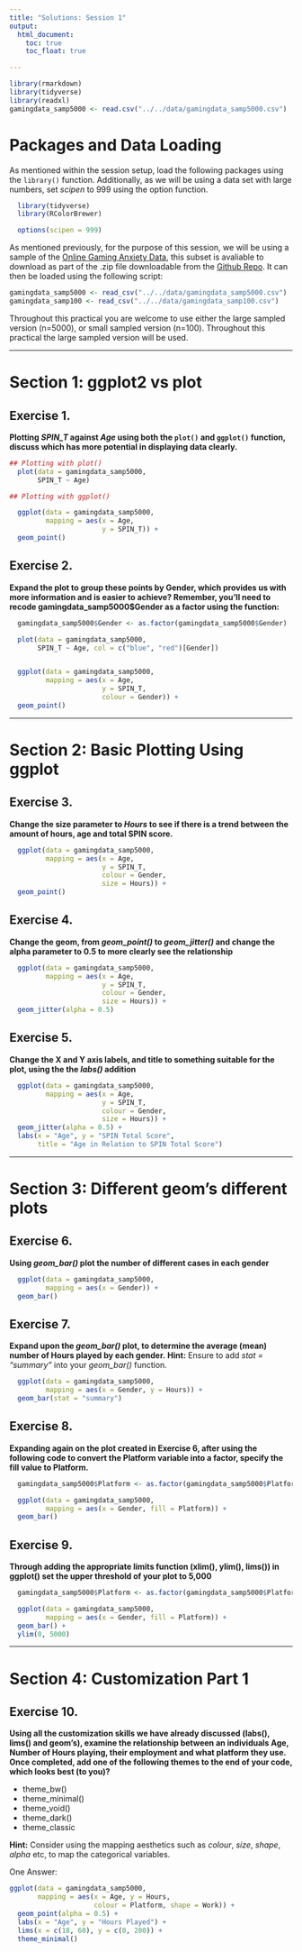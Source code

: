 ```yaml
---
title: "Solutions: Session 1"
output:
  html_document:
    toc: true
    toc_float: true

---
```


```r
library(rmarkdown)
library(tidyverse)
library(readxl)
gamingdata_samp5000 <- read.csv("../../data/gamingdata_samp5000.csv")
```

# Packages and Data Loading

As mentioned within the session setup, load the following packages using the `library()` function. Additionally, as we will be using a data set with large numbers, set *scipen* to 999 using the option function. 

```r

  library(tidyverse)
  library(RColorBrewer)

  options(scipen = 999)

```

As mentioned previously, for the purpose of this session, we will be using a sample of the [Online Gaming Anxiety Data](<https://www.kaggle.com/divyansh22/online-gaming-anxiety-data>), this subset is avaliable to download as part of the .zip file downloadable from the [Github Repo](<https://github.com/thomasjwise/dataviz_research>). It can then be loaded using the following script:

```r

gamingdata_samp5000 <- read_csv("../../data/gamingdata_samp5000.csv")
gamingdata_samp100 <- read_csv("../../data/gamingdata_samp100.csv")

```

Throughout this practical you are welcome to use either the large sampled version (n=5000), or small sampled version (n=100). Throughout this practical the large sampled version will be used. 

---


# Section 1: ggplot2 vs plot

## Exercise 1. 
**Plotting *SPIN_T* against *Age* using both the `plot()` and `ggplot()` function, discuss which has more potential in displaying data clearly.**

```r

## Plotting with plot()
  plot(data = gamingdata_samp5000,
       SPIN_T ~ Age)

## Plotting with ggplot()

  ggplot(data = gamingdata_samp5000,
         mapping = aes(x = Age,
                       y = SPIN_T)) +
  geom_point()

```

## Exercise 2.
**Expand the plot to group these points by Gender, which provides us with more information and is easier to achieve? Remember, you'll need to recode gamingdata_samp5000$Gender as a factor using the function:**

```r

  gamingdata_samp5000$Gender <- as.factor(gamingdata_samp5000$Gender)

  plot(data = gamingdata_samp5000,
       SPIN_T ~ Age, col = c("blue", "red")[Gender])


  ggplot(data = gamingdata_samp5000,
         mapping = aes(x = Age,
                       y = SPIN_T,
                       colour = Gender)) +
  geom_point()

```

---

# Section 2: Basic Plotting Using ggplot

## Exercise 3.
**Change the size parameter to *Hours* to see if there is a trend between the amount of hours, age and total SPIN score.**

```r

  ggplot(data = gamingdata_samp5000,
         mapping = aes(x = Age,
                       y = SPIN_T,
                       colour = Gender,
                       size = Hours)) + 
  geom_point()

```

## Exercise 4.
**Change the geom, from *geom_point()* to *geom_jitter()* and change the alpha parameter to 0.5 to more clearly see the relationship**

```r

  ggplot(data = gamingdata_samp5000,
         mapping = aes(x = Age,
                       y = SPIN_T,
                       colour = Gender,
                       size = Hours)) + 
  geom_jitter(alpha = 0.5)

```

## Exercise 5.
**Change the X and Y axis labels, and title to something suitable for the plot, using the the *labs()* addition**

```r

  ggplot(data = gamingdata_samp5000,
         mapping = aes(x = Age,
                       y = SPIN_T,
                       colour = Gender,
                       size = Hours)) + 
  geom_jitter(alpha = 0.5) + 
  labs(x = "Age", y = "SPIN Total Score", 
       title = "Age in Relation to SPIN Total Score")

```

--- 

# Section 3: Different geom's different plots

## Exercise 6.
**Using *geom_bar()* plot the number of different cases in each gender**

```r

  ggplot(data = gamingdata_samp5000,
         mapping = aes(x = Gender)) + 
  geom_bar()

```

## Exercise 7.
**Expand upon the *geom_bar()* plot, to determine the average (mean) number of Hours played by each gender.**
**Hint:** Ensure to add *stat = "summary"* into your *geom_bar()* function.

```r

  ggplot(data = gamingdata_samp5000,
         mapping = aes(x = Gender, y = Hours)) + 
  geom_bar(stat = "summary")

```

## Exercise 8.
**Expanding again on the plot created in Exercise 6, after using the following code to convert the Platform variable into a factor, specify the fill value to Platform.**

```r

  gamingdata_samp5000$Platform <- as.factor(gamingdata_samp5000$Platform)

  ggplot(data = gamingdata_samp5000,
         mapping = aes(x = Gender, fill = Platform)) + 
  geom_bar()

```

## Exercise 9. 
**Through adding the appropriate limits function (xlim(), ylim(), lims()) in ggplot() set the upper threshold of your plot to 5,000**

```r

  gamingdata_samp5000$Platform <- as.factor(gamingdata_samp5000$Platform)

  ggplot(data = gamingdata_samp5000,
         mapping = aes(x = Gender, fill = Platform)) + 
  geom_bar() + 
  ylim(0, 5000)

```

---

# Section 4: Customization Part 1

## Exercise 10.
**Using all the customization skills we have already discussed (labs(), lims() and geom's), examine the relationship between an individuals Age, Number of Hours playing, their employment and what platform they use. Once completed, add one of the following themes to the end of your code, which looks best (to you)?**

- theme_bw()
- theme_minimal()
- theme_void()
- theme_dark() 
- theme_classic

**Hint:** Consider using the mapping aesthetics such as *colour*, *size*, *shape*, *alpha* etc, to map the categorical variables. 

One Answer: 

```r

ggplot(data = gamingdata_samp5000, 
       mapping = aes(x = Age, y = Hours,
                     colour = Platform, shape = Work)) + 
  geom_point(alpha = 0.5) + 
  labs(x = "Age", y = "Hours Played") + 
  lims(x = c(18, 60), y = c(0, 200)) + 
  theme_minimal()

```
